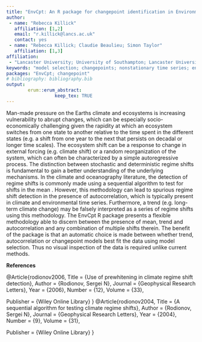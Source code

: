 ```yaml
---
title: "EnvCpt: An R package for changepoint identification in Environmental data"
author:
 - name: "Rebecca Killick"
   affiliation: [1,2]
   email: "r.killick@lancs.ac.uk"
   contact: yes
 - name: "Rebecca Killick; Claudie Beaulieu; Simon Taylor"
   affiliation: [1,3]
affiliation:
 - "Lancaster University; University of Southampton; Lancaster University"
keywords: "model selection; changepoints; nonstationary time series; environment; oceanography; climate science"
packages: "EnvCpt; changepoint"
# bibliography: bibliography.bib
output:  
        erum::erum_abstract:
                  keep_tex: TRUE
---
```


 Man-made pressure on the Earths climate and ecosystems is increasing
vulnerability to abrupt changes, which can be especially
socio-economically challenging given the rapidity at which an ecosystem
switches from one state to another relative to the time spent in the
different states (e.g. a shift from one year to the next that persists
on decadal or longer time scales). The ecosystem shift can be a response
to change in external forcing (e.g. climate shift) or a random
reorganization of the system, which can often be characterized by a
simple autoregressive process. The distinction between stochastic and
deterministic regime shifts is fundamental to gain a better
understanding of the underlying mechanisms. In the climate and
oceanography literature, the detection of regime shifts is commonly made
using a sequential algorithm to test for shifts in the mean . However,
this methodology can lead to spurious regime shift detection in the
presence of autocorrelation, which is typically present in climate and
environmental time series. Furthermore, a trend (e.g. long-term climate
change) may be falsely interpreted as a series of regime shifts using
this methodology. The EnvCpt R package presents a flexible methodology
able to discern between the presence of mean, trend and autocorrelation
and any combination of multiple shifts therein. The benefit of the
package is that an automatic choice is made between whether trend,
autocorrelation or changepoint models best fit the data using model
selection. Thus no visual inspection of the data is required unlike
current methods.

**References**

@Article{rodionov2006, Title = {Use of prewhitening in climate regime
shift detection}, Author = {Rodionov, Sergei N}, Journal = {Geophysical
Research Letters}, Year = {2006}, Number = {12}, Volume = {33},

Publisher = {Wiley Online Library} } @Article{rodionov2004, Title = {A
sequential algorithm for testing climate regime shifts}, Author =
{Rodionov, Sergei N}, Journal = {Geophysical Research Letters}, Year =
{2004}, Number = {9}, Volume = {31},

Publisher = {Wiley Online Library} }
